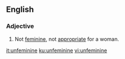 ==English==

===Adjective===
{{en-adj}}

# Not [[feminine]], not [[appropriate]] for a woman.

[[it:unfeminine]]
[[ku:unfeminine]]
[[vi:unfeminine]]